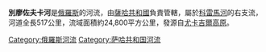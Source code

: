 {{noteTA
|1=zh-cn:科雷马; zh-hk:科雷馬; zh-tw:科力馬; 
}}
'''別廖佐夫卡河'''是[[俄羅斯|俄羅斯]]的河流，由[[薩哈共和國|薩哈共和國]]負責管轄，屬於[[科雷馬河|科雷馬河]]的右支流，河道全長517公里，流域面積約24,800平方公里，發源自[[尤卡吉爾高原|尤卡吉爾高原]]。

{{Russia-geo-stub}}

[[Category:俄羅斯河流|Category:俄羅斯河流]]
[[Category:萨哈共和国河流|Category:萨哈共和国河流]]